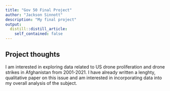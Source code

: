 ```yaml
---
title: "Gov 50 Final Project"
author: "Jackson Sinnott"
description: "My final project"
output:
  distill::distill_article:
    self_contained: false
---
```




## Project thoughts

I am interested in exploring data related to US drone proliferation and drone strikes in Afghanistan from 2001-2021. I have already written a lenghty, qualitative paper on this issue and am interested in incorporating data into my overall analysis of the subject.